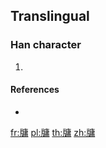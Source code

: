 {{character info/new}}
==Translingual==

===Han character===
{{Han char|rn=91|rad=片|as=11|sn=15|four=|canj=LLILB,LNILB|ids=⿰片庸}}

# {{defn|Han|sort=片11}}

====References====
* {{Han ref|kx=0694.191|hdz=32020.071|uh=7257|ud=29271}}

[[fr:牗]]
[[pl:牗]]
[[th:牗]]
[[zh:牗]]
